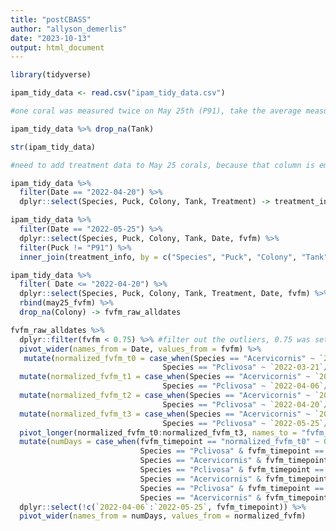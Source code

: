```yaml
---
title: "postCBASS"
author: "allyson_demerlis"
date: "2023-10-13"
output: html_document
---
```


```r
library(tidyverse)
```


```r
ipam_tidy_data <- read.csv("ipam_tidy_data.csv")

#one coral was measured twice on May 25th (P91), take the average measurement and keep that

ipam_tidy_data %>% drop_na(Tank)

str(ipam_tidy_data)

#need to add treatment data to May 25 corals, because that column is empty

ipam_tidy_data %>% 
  filter(Date == "2022-04-20") %>% 
  dplyr::select(Species, Puck, Colony, Tank, Treatment) -> treatment_info

ipam_tidy_data %>% 
  filter(Date == "2022-05-25") %>% 
  dplyr::select(Species, Puck, Colony, Tank, Date, fvfm) %>% 
  filter(Puck != "P91") %>% 
  inner_join(treatment_info, by = c("Species", "Puck", "Colony", "Tank")) -> may25_fvfm

ipam_tidy_data %>% 
  filter( Date <= "2022-04-20") %>% 
  dplyr::select(Species, Puck, Colony, Tank, Treatment, Date, fvfm) %>% 
  rbind(may25_fvfm) %>% 
  drop_na(Colony) -> fvfm_raw_alldates

```


```r
fvfm_raw_alldates %>% 
  dplyr::filter(fvfm < 0.75) %>% #filter out the outliers, 0.75 was set in Cunning et al 2021
  pivot_wider(names_from = Date, values_from = fvfm) %>% 
   mutate(normalized_fvfm_t0 = case_when(Species == "Acervicornis" ~ `2022-03-16`/`2022-03-16`,
                                  Species == "Pclivosa" ~ `2022-03-21`/`2022-03-21`)) %>% 
  mutate(normalized_fvfm_t1 = case_when(Species == "Acervicornis" ~ `2022-04-06`/`2022-03-16`,
                                  Species == "Pclivosa" ~ `2022-04-06`/`2022-03-21`)) %>% 
  mutate(normalized_fvfm_t2 = case_when(Species == "Acervicornis" ~ `2022-04-20`/`2022-03-16`,
                                  Species == "Pclivosa" ~ `2022-04-20`/`2022-03-21`)) %>% 
  mutate(normalized_fvfm_t3 = case_when(Species == "Acervicornis" ~ `2022-05-25`/`2022-03-16`,
                                  Species == "Pclivosa" ~ `2022-05-25`/`2022-03-21`)) %>% 
  pivot_longer(normalized_fvfm_t0:normalized_fvfm_t3, names_to = "fvfm_timepoint", values_to = "normalized_fvfm") %>% 
  mutate(numDays = case_when(fvfm_timepoint == "normalized_fvfm_t0" ~ 0,
                             Species == "Pclivosa" & fvfm_timepoint == "normalized_fvfm_t1" ~ 16,
                             Species == "Acervicornis" & fvfm_timepoint == "normalized_fvfm_t1" ~ 21,
                             Species == "Pclivosa" & fvfm_timepoint == "normalized_fvfm_t2" ~ 30,
                             Species == "Acervicornis" & fvfm_timepoint == "normalized_fvfm_t2" ~ 35,
                             Species == "Pclivosa" & fvfm_timepoint == "normalized_fvfm_t3" ~ 65,
                             Species == "Acervicornis" & fvfm_timepoint == "normalized_fvfm_t3" ~ 70)) %>% 
  dplyr::select(!c(`2022-04-06`:`2022-05-25`, fvfm_timepoint)) %>% 
  pivot_wider(names_from = numDays, values_from = normalized_fvfm)

```
